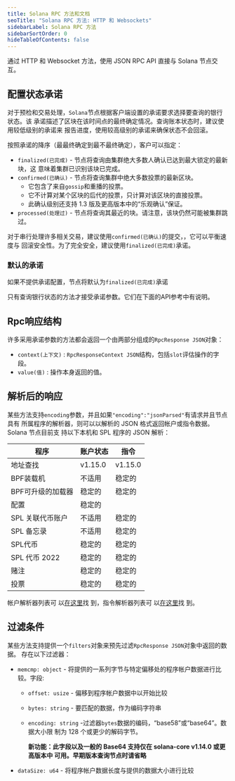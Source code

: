 ```yaml
---
title: Solana RPC 方法和文档
seoTitle: "Solana RPC 方法: HTTP 和 Websockets"
sidebarLabel: Solana RPC 方法
sidebarSortOrder: 0
hideTableOfContents: false
---
```


通过 HTTP 和 Websocket 方法，使用 JSON RPC API 直接与 Solana 节点交互。

## 配置状态承诺

对于预检和交易处理，`Solana`节点根据客户端设置的承诺要求选择要查询的银行状态。该
承诺描述了区块在该时间点的最终确定情况。查询账本状态时，建议使用较低级别的承诺来
报告进度，使用较高级别的承诺来确保状态不会回滚。

按照承诺的降序（最最终确定到最不最终确定），客户可以指定：

- `finalized(已完成)` - 节点将查询由集群绝大多数人确认已达到最大锁定的最新块，这
  意味着集群已识别该块已完成。
- `confirmed(已确认)` - 节点将查询集群中绝大多数投票的最新区块。
  - 它包含了来自`gossip`和重播的投票。
  - 它不计算对某个区块的后代的投票，只计算对该区块的直接投票。
  - 此确认级别还支持 1.3 版及更高版本中的“乐观确认”保证。
- `processed(处理过)` - 节点将查询其最近的块。请注意，该块仍然可能被集群跳过。

对于串行处理许多相关交易，建议使用`confirmed(已确认)`的提交，，它可以平衡速度与
回滚安全性。为了完全安全，建议使用`finalized(已完成)`承诺。

### 默认的承诺

如果不提供承诺配置，节点将默认为`finalized(已完成)`承诺

只有查询银行状态的方法才接受承诺参数。它们在下面的API参考中有说明。

## Rpc响应结构

许多采用承诺参数的方法都会返回一个由两部分组成的`RpcResponse JSON`对象：

- `context(上下文)` : `RpcResponseContext JSON`结构，包括`slot`评估操作的字段。
- `value(值)` : 操作本身返回的值。

## 解析后的响应

某些方法支持`encoding`参数，并且如果`"encoding":"jsonParsed"`有请求并且节点具有
所属程序的解析器，则可以以解析的 JSON 格式返回帐户或指令数据。Solana 节点目前支
持以下本机和 SPL 程序的 JSON 解析：

| 程序              | 账户状态 | 指令    |
| ----------------- | -------- | ------- |
| 地址查找          | v1.15.0  | v1.15.0 |
| BPF装载机         | 不适用   | 稳定的  |
| BPF可升级的加载器 | 稳定的   | 稳定的  |
| 配置              | 稳定的   |         |
| SPL 关联代币账户  | 不适用   | 稳定的  |
| SPL 备忘录        | 不适用   | 稳定的  |
| SPL代币           | 稳定的   | 稳定的  |
| SPL 代币 2022     | 稳定的   | 稳定的  |
| 赌注              | 稳定的   | 稳定的  |
| 投票              | 稳定的   | 稳定的  |

帐户解析器列表可
以[在这里](https://github.com/solana-labs/solana/blob/master/account-decoder/src/parse_account_data.rs)找
到，指令解析器列表可
以[在这里](https://github.com/solana-labs/solana/blob/master/transaction-status/src/parse_instruction.rs)找
到。

## 过滤条件

某些方法支持提供一个`filters`对象来预先过滤`RpcResponse JSON`对象中返回的数据。
存在以下过滤器：

- `memcmp: object` - 将提供的一系列字节与特定偏移处的程序帐户数据进行比较。字段:

  - `offset: usize` - 偏移到程序帐户数据中以开始比较
  - `bytes: string` - 要匹配的数据，作为编码字符串
  - `encoding: string` -过滤器`bytes`数据的编码，“base58”或“base64”。数据大小限
    制为 128 个或更少的解码字节。

    **新功能：此字段以及一般的 Base64 支持仅在 solana-core v1.14.0 或更高版本中
    可用。早期版本查询节点时请省略**

- `dataSize: u64` - 将程序帐户数据长度与提供的数据大小进行比较
